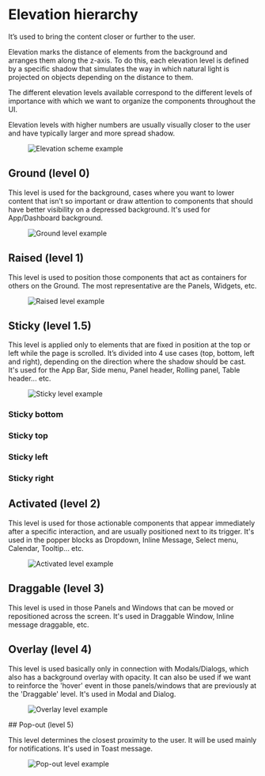 

<Meta title="Foundations/Elevation hierarchy" />

# Elevation hierarchy

It’s used to bring the content closer or further to the user.

Elevation marks the distance of elements from the background and arranges them along the z-axis. To do this,
each elevation level is defined by a specific shadow that simulates the way in which natural light is projected on
objects depending on the distance to them.

The different elevation levels available correspond to the different levels of importance with which we want to organize
the components throughout the UI.

Elevation levels with higher numbers are usually visually closer to the user and have typically larger
and more spread shadow.

<Figure>
  <img
    src="img/foundation-elevation.jpg"
    alt="Elevation scheme example"
    className="sbdocs-img--centered w-80"
  />
</Figure>

## Ground (level 0)

This level is used for the background, cases where you want to lower content that isn’t so important or draw attention
to components that should have better visibility on a depressed background. It's used for App/Dashboard background.

<Story of={Stories.ElevationBoxGroundLevel} />

<Figure>
  <img src="img/foundation-elevation-ground.jpg" alt="Ground level example" />
</Figure>

## Raised (level 1)

This level is used to position those components that act as containers for others on the Ground. The most representative
are the Panels, Widgets, etc.

<Story of={Stories.ElevationBoxRaisedLevel} />

<Figure>
  <img src="img/foundation-elevation-raised.jpg" alt="Raised level example" />
</Figure>

## Sticky (level 1.5)

This level is applied only to elements that are fixed in position at the top or left while the page is scrolled.
It’s divided into 4 use cases (top, bottom, left and right), depending on the direction where the shadow should be cast.
It's used for the App Bar, Side menu, Panel header, Rolling panel, Table header... etc.

<Figure>
  <img src="img/foundation-elevation-sticky.jpg" alt="Sticky level example" />
</Figure>

### Sticky bottom

<Story of={Stories.ElevationBoxStickyBottomLevel} />

### Sticky top

<Story of={Stories.ElevationBoxStickyTopLevel} />

### Sticky left

<Story of={Stories.ElevationBoxStickyLeftLevel} />

### Sticky right

<Story of={Stories.ElevationBoxStickyRightLevel} />

## Activated (level 2)

This level is used for those actionable components that appear immediately after a specific interaction, and are usually
positioned next to its trigger. It's used in the popper blocks as Dropdown, Inline Message, Select menu, Calendar, Tooltip... etc.

<Story of={Stories.ElevationBoxActivatedLevel} />
<Figure>
  <img
    src="img/foundation-elevation-activated.jpg"
    alt="Activated level example"
    className="sbdocs-img--centered w-80"
  />
</Figure>

## Draggable (level 3)

This level is used in those Panels and Windows that can be moved or repositioned across the screen. It's used in Draggable Window, Inline message draggable, etc.

<Story of={Stories.ElevationBoxDraggableLevel} />

## Overlay (level 4)

This level is used basically only in connection with Modals/Dialogs, which also has a background overlay with opacity.
It can also be used if we want to reinforce the 'hover' event in those panels/windows that are previously at the
'Draggable' level. It's used in Modal and Dialog.

<Story of={Stories.ElevationBoxOverlayLevel} />
<Figure>
  <img src="img/foundation-elevation-overlay.jpg" alt="Overlay level example" />
</Figure>
## Pop-out (level 5)

This level determines the closest proximity to the user. It will be used mainly
for notifications. It's used in Toast message.

<Story of={Stories.ElevationBoxPopOutLevel} />
<Figure>
  <img src="img/foundation-elevation-pop-out.jpg" alt="Pop-out level example" />
</Figure>
